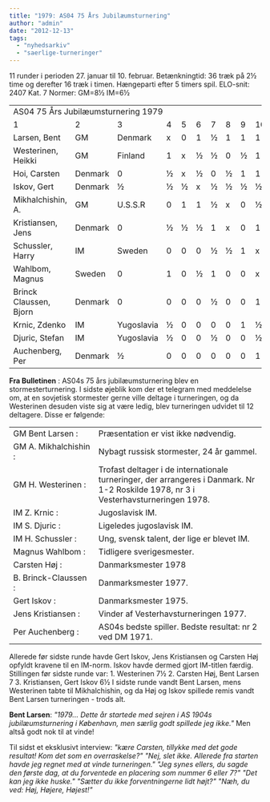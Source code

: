 ```yaml
---
title: "1979: AS04 75 Års Jubilæumsturnering"
author: "admin"
date: "2012-12-13"
tags: 
  - "nyhedsarkiv"
  - "saerlige-turneringer"
---
```


11 runder i perioden 27. januar til 10. februar. Betænkningtid: 36 træk på 2½ time og derefter 16 træk i timen. Hængeparti efter 5 timers spil. ELO-snit: 2407 Kat. 7 Normer: GM=8½ IM=6½

<table cellspacing="0">
<tbody>
<tr>
<td colspan="18">AS04 75 &Aring;rs Jubil&aelig;umsturnering 1979</td>
</tr>
<tr>
<td>1</td>
<td>2</td>
<td>3</td>
<td>4</td>
<td>5</td>
<td>6</td>
<td>7</td>
<td>8</td>
<td>9</td>
<td>10</td>
<td>11</td>
<td>12</td>
<td>=</td>
</tr>
<tr>
<td>Larsen, Bent</td>
<td>GM</td>
<td>Denmark</td>
<td>x</td>
<td>0</td>
<td>1</td>
<td>&frac12;</td>
<td>1</td>
<td>1</td>
<td>1</td>
<td>1</td>
<td>1</td>
<td>&frac12;</td>
<td>&frac12;</td>
<td>&frac12;</td>
<td>8</td>
</tr>
<tr>
<td>Westerinen, Heikki</td>
<td>GM</td>
<td>Finland</td>
<td>1</td>
<td>x</td>
<td>&frac12;</td>
<td>&frac12;</td>
<td>0</td>
<td>&frac12;</td>
<td>1</td>
<td>0</td>
<td>1</td>
<td>1</td>
<td>1</td>
<td>1</td>
<td>7&frac12;</td>
</tr>
<tr>
<td>Hoi, Carsten</td>
<td>Denmark</td>
<td>0</td>
<td>&frac12;</td>
<td>x</td>
<td>&frac12;</td>
<td>0</td>
<td>&frac12;</td>
<td>1</td>
<td>1</td>
<td>1</td>
<td>1</td>
<td>1</td>
<td>1</td>
<td>7&frac12;</td>
</tr>
<tr>
<td>Iskov, Gert</td>
<td>Denmark</td>
<td>&frac12;</td>
<td>&frac12;</td>
<td>&frac12;</td>
<td>x</td>
<td>&frac12;</td>
<td>&frac12;</td>
<td>&frac12;</td>
<td>&frac12;</td>
<td>1</td>
<td>1</td>
<td>&frac12;</td>
<td>1</td>
<td>7</td>
</tr>
<tr>
<td>Mikhalchishin, A.</td>
<td>GM</td>
<td>U.S.S.R</td>
<td>0</td>
<td>1</td>
<td>1</td>
<td>&frac12;</td>
<td>x</td>
<td>0</td>
<td>&frac12;</td>
<td>0</td>
<td>&frac12;</td>
<td>1</td>
<td>1</td>
<td>1</td>
<td>6&frac12;</td>
</tr>
<tr>
<td>Kristiansen, Jens</td>
<td>Denmark</td>
<td>0</td>
<td>&frac12;</td>
<td>&frac12;</td>
<td>&frac12;</td>
<td>1</td>
<td>x</td>
<td>0</td>
<td>1</td>
<td>1</td>
<td>0</td>
<td>1</td>
<td>1</td>
<td>6&frac12;</td>
</tr>
<tr>
<td>Schussler, Harry</td>
<td>IM</td>
<td>Sweden</td>
<td>0</td>
<td>0</td>
<td>0</td>
<td>&frac12;</td>
<td>&frac12;</td>
<td>1</td>
<td>x</td>
<td>1</td>
<td>1</td>
<td>&frac12;</td>
<td>&frac12;</td>
<td>1</td>
<td>6</td>
</tr>
<tr>
<td>Wahlbom, Magnus</td>
<td>Sweden</td>
<td>0</td>
<td>1</td>
<td>0</td>
<td>&frac12;</td>
<td>1</td>
<td>0</td>
<td>0</td>
<td>x</td>
<td>0</td>
<td>1</td>
<td>&frac12;</td>
<td>0</td>
<td>4</td>
</tr>
<tr>
<td>Brinck Claussen, Bjorn</td>
<td>Denmark</td>
<td>0</td>
<td>0</td>
<td>0</td>
<td>0</td>
<td>&frac12;</td>
<td>0</td>
<td>0</td>
<td>1</td>
<td>x</td>
<td>&frac12;</td>
<td>1</td>
<td>1</td>
<td>4</td>
</tr>
<tr>
<td>Krnic, Zdenko</td>
<td>IM</td>
<td>Yugoslavia</td>
<td>&frac12;</td>
<td>0</td>
<td>0</td>
<td>0</td>
<td>0</td>
<td>1</td>
<td>&frac12;</td>
<td>0</td>
<td>&frac12;</td>
<td>x</td>
<td>&frac12;</td>
<td>1</td>
<td>4</td>
</tr>
<tr>
<td>Djuric, Stefan</td>
<td>IM</td>
<td>Yugoslavia</td>
<td>&frac12;</td>
<td>0</td>
<td>0</td>
<td>&frac12;</td>
<td>0</td>
<td>0</td>
<td>&frac12;</td>
<td>&frac12;</td>
<td>0</td>
<td>&frac12;</td>
<td>x</td>
<td>1</td>
<td>3&frac12;</td>
</tr>
<tr>
<td>Auchenberg, Per</td>
<td>Denmark</td>
<td>&frac12;</td>
<td>0</td>
<td>0</td>
<td>0</td>
<td>0</td>
<td>0</td>
<td>0</td>
<td>1</td>
<td>0</td>
<td>0</td>
<td>0</td>
<td>x</td>
<td>1&frac12;</td>
</tr>
</tbody>
</table>

**Fra Bulletinen** : AS04s 75 års jubilæumsturnering blev en stormesterturnering. I sidste øjeblik kom der et telegram med meddelelse om, at en sovjetisk stormester gerne ville deltage i turneringen, og da Westerinen desuden viste sig at være ledig, blev turneringen udvidet til 12 deltagere. Disse er følgende:

<table width="700">
<tbody>
<tr>
<td width="24%">GM Bent Larsen :</td>
<td width="47%">Pr&aelig;sentation er vist ikke n&oslash;dvendig.</td>
</tr>
<tr>
<td width="24%">GM A. Mikhalchishin :</td>
<td width="47%">Nybagt russisk stormester, 24 &aring;r gammel.</td>
</tr>
<tr>
<td width="24%">GM H. Westerinen :</td>
<td width="47%">Trofast deltager i de internationale turneringer, der arrangeres i Danmark. Nr 1-2 Roskilde 1978, nr 3 i Vesterhavsturneringen 1978.</td>
</tr>
<tr>
<td width="24%">IM Z. Krnic :</td>
<td width="47%">Jugoslavisk IM.</td>
</tr>
<tr>
<td width="24%">IM S. Djuric :</td>
<td width="47%">Ligeledes jugoslavisk IM.</td>
</tr>
<tr>
<td width="24%">IM H. Schussler :</td>
<td width="47%">Ung, svensk talent, der lige er blevet IM.</td>
</tr>
<tr>
<td width="24%">Magnus Wahlbom :</td>
<td width="47%">Tidligere sverigesmester.</td>
</tr>
<tr>
<td width="24%">Carsten H&oslash;j :</td>
<td width="47%">Danmarksmester 1978</td>
</tr>
<tr>
<td width="24%">B. Brinck-Claussen :</td>
<td width="47%">Danmarksmester 1977.</td>
</tr>
<tr>
<td width="24%">Gert Iskov :</td>
<td width="47%">Danmarksmester 1975.</td>
</tr>
<tr>
<td width="24%">Jens Kristiansen :</td>
<td width="47%">Vinder af Vesterhavsturneringen 1977.</td>
</tr>
<tr>
<td width="24%">Per Auchenberg :</td>
<td width="47%">AS04s bedste spiller. Bedste resultat: nr 2 ved DM 1971.</td>
</tr>
</tbody>
</table>
Allerede før sidste runde havde Gert Iskov, Jens Kristiansen og Carsten Høj opfyldt kravene til en IM-norm. Iskov havde dermed gjort IM-titlen færdig. Stillingen før sidste runde var: 1. Westerinen 7½ 2. Carsten Høj, Bent Larsen 7 3. Kristiansen, Gert Iskov 6½ I sidste runde vandt Bent Larsen, mens Westerinen tabte til Mikhalchishin, og da Høj og Iskov spillede remis vandt Bent Larsen turneringen - trods alt.

**Bent Larsen**: _"1979... Dette år startede med sejren i AS 1904s jubilæumsturnering i København, men særlig godt spillede jeg ikke."_ Men altså godt nok til at vinde!

Til sidst et eksklusivt interview: _"kære Carsten, tillykke med det gode resultat! Kom det som en overraskelse?" "Nej, slet ikke. Allerede fra starten havde jeg regnet med at vinde turneringen." "Jeg synes ellers, du sagde den første dag, at du forventede en placering som nummer 6 eller 7?" "Det kan jeg ikke huske." "Sætter du ikke forventningerne lidt højt?" "Næh, du ved: Høj, Højere, Højest!"_
